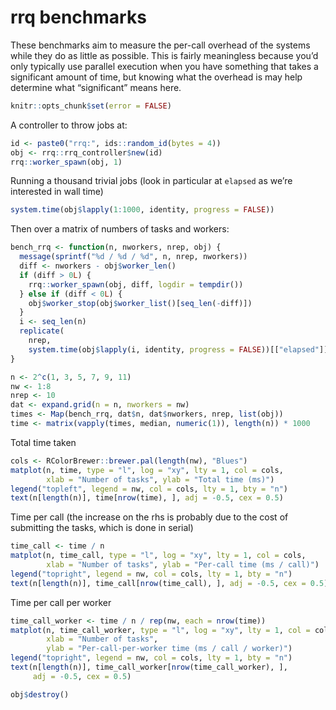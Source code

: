 # rrq benchmarks

These benchmarks aim to measure the per-call overhead of the
systems while they do as little as possible.  This is fairly
meaningless because you'd only typically use parallel execution
when you have something that takes a significant amount of time,
but knowing what the overhead is may help determine what
"significant" means here.

``` r
knitr::opts_chunk$set(error = FALSE)
```

A controller to throw jobs at:

```r
id <- paste0("rrq:", ids::random_id(bytes = 4))
obj <- rrq::rrq_controller$new(id)
rrq::worker_spawn(obj, 1)
```

Running a thousand trivial jobs (look in particular at `elapsed` as we're interested in wall time)

```r
system.time(obj$lapply(1:1000, identity, progress = FALSE))
```

Then over a matrix of numbers of tasks and workers:

```r
bench_rrq <- function(n, nworkers, nrep, obj) {
  message(sprintf("%d / %d / %d", n, nrep, nworkers))
  diff <- nworkers - obj$worker_len()
  if (diff > 0L) {
    rrq::worker_spawn(obj, diff, logdir = tempdir())
  } else if (diff < 0L) {
    obj$worker_stop(obj$worker_list()[seq_len(-diff)])
  }
  i <- seq_len(n)
  replicate(
    nrep,
    system.time(obj$lapply(i, identity, progress = FALSE))[["elapsed"]])
}

n <- 2^c(1, 3, 5, 7, 9, 11)
nw <- 1:8
nrep <- 10
dat <- expand.grid(n = n, nworkers = nw)
times <- Map(bench_rrq, dat$n, dat$nworkers, nrep, list(obj))
time <- matrix(vapply(times, median, numeric(1)), length(n)) * 1000
```

Total time taken

```r
cols <- RColorBrewer::brewer.pal(length(nw), "Blues")
matplot(n, time, type = "l", log = "xy", lty = 1, col = cols,
        xlab = "Number of tasks", ylab = "Total time (ms)")
legend("topleft", legend = nw, col = cols, lty = 1, bty = "n")
text(n[length(n)], time[nrow(time), ], adj = -0.5, cex = 0.5)
```

Time per call (the increase on the rhs is probably due to the cost of submitting the tasks, which is done in serial)

```r
time_call <- time / n
matplot(n, time_call, type = "l", log = "xy", lty = 1, col = cols,
        xlab = "Number of tasks", ylab = "Per-call time (ms / call)")
legend("topright", legend = nw, col = cols, lty = 1, bty = "n")
text(n[length(n)], time_call[nrow(time_call), ], adj = -0.5, cex = 0.5)
```

Time per call per worker

```r
time_call_worker <- time / n / rep(nw, each = nrow(time))
matplot(n, time_call_worker, type = "l", log = "xy", lty = 1, col = cols,
        xlab = "Number of tasks",
        ylab = "Per-call-per-worker time (ms / call / worker)")
legend("topright", legend = nw, col = cols, lty = 1, bty = "n")
text(n[length(n)], time_call_worker[nrow(time_call_worker), ],
     adj = -0.5, cex = 0.5)
```

```r
obj$destroy()
```
